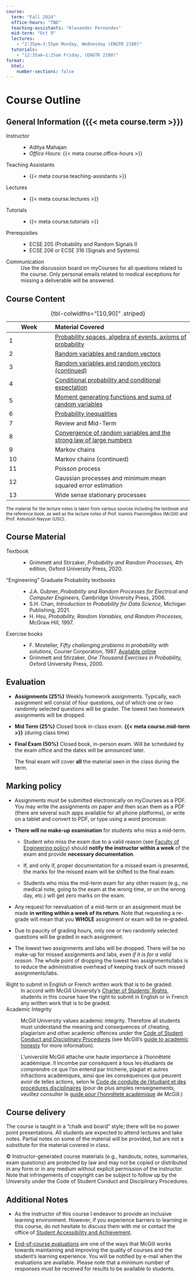```yaml
---
course:
  term: "Fall 2024"
  office-hours: "TBD"
  teaching-assistants: "Alexander Fernandes"
  mid-term: "Oct 9"
  lectures:
    - "2:35pm–3:55pm Monday, Wednesday (ENGTR 2100)"
  tutorials:
    - "12:35am–1:25am Friday, (ENGTR 2100)"
format: 
  html: 
    number-sections: false
---
```


# Course Outline {.unnumbered}

## General Information ({{< meta course.term >}})

Instructor
: -  Aditya Mahajan 
- *Office Hours*: {{< meta course.office-hours >}}

Teaching Assistants
: - {{< meta course.teaching-assistants >}} 

Lectures
: - {{< meta course.lectures >}} 

Tutorials
: - {{< meta course.tutorials >}} 

Prerequisites
: - ECSE 205 (Probability and Random Signals I)
- ECSE 206 or ECSE 316 (Signals and Systems)


Communication
: [Use the discussion board on myCourses]{.text-info} for all questions related to the course. Only personal emails related to medical exceptions for missing a deliverable will be answered.

<!--
## Graduate Attributes and Learning Outcomes

| Attribute | Description | Status |
|-----------|-------------|--------|
| KB | Knowledge Base for Engineering | Developed |
| PA | Problem Analysis | Developed |
| IN | Investigation | Developed |
| DE | Design | Introduced |

Upon the successful completion of this course, the student students will have demonstrated the ability to:

- Apply time- and frequency-domain tools to analyze linear time-invariant systems (KB, PA)
- Design controllers based on state-space methods and lead-lag compensators to meet time-response specifications (KB, PA, DE)
- Use Matlab to analyze and synthesize controllers for linear time-invariant systems (DE, IN)

-->

## Course Content

| Week | Material Covered | 
|------|:-----------------|
| 1    | [Probability spaces, algebra of events, axioms of probability](probability-spaces.qmd) |
| 2    | [Random variables and random vectors](random-variables.qmd) | 
| 3    | [Random variables and random vectors (continued)](random-variables.qmd) | 
| 4    | [Conditional probability and conditional expectation](conditional-expectation.qmd) |
| 5    | [Moment generating functions and sums of random variables](moment-generating-functions.qmd) |
| 6    | [Probability inequalities](inequalities.qmd) |
| 7    | Review and Mid-Term | 
| 8    | [Convergence of random variables and the strong law of large numbers](convergence-of-random-variables.qmd) | 
| 9    | Markov chains | 
| 10   | Markov chains (continued) | 
| 11   | Poisson process |
| 12   | Gaussian processes and minimum mean squared error estimation | 
| 13   | Wide sense stationary processes | 

: {tbl-colwidths="[10,90]" .striped}

<small>[The material for the lecture notes is taken from various sources including the textbook and the reference book, as well as the lecture notes of Prof. Ioannis Psaromiglikos (McGill) and Prof. Ashutosh Nayyar (USC).]{.text-muted}</small>

## Course Material

Textbook
: - Grimmett and Stirzaker, _Probability and Random Processes,_ 4th edition, Oxford University Press, 2020.


"Engineering" Graduate Probability textbooks

: - J.A. Gubner, _Probability and Random Processes for Electrical and Computer Engineers,_ Cambridge University Press, 2006.
- S.H. Chan, _Introduction to Probability for Data Science,_ Michigan Publishing, 2021.
- H. Hsu, _Probability, Random Variables, and Random Processes,_ McGraw Hill, 1997.

Exercise books

: - F. Mosteller, _Fifty challenging problems in probability with solutions,_ Courier Corporation, 1987. [Available online](https://archive.org/details/fiftychallenging00most)
- Grimmett and Stirzaker, _One Thousand Exercises in Probability,_ Oxford University Press, 2000. 


## Evaluation

- **Assignments (25%)** Weekly homework assignments. Typically, each assignment will consist of four questions, out of which one or two randomly selected questions will be grader. The lowest two homework assignments will be dropped.

- **Mid Term (25%)** Closed book in-class exam.
  [**{{< meta course.mid-term >}}**]{.text-danger} (during class time)

- **Final Exam (50%)** Closed book, in-person exam. Will be scheduled by the exam office and the dates will be announced later.

    The final exam will cover **all** the material seen in the class during the term.

## Marking policy

- Assignments must be submitted electronically on myCourses as a PDF. You may write the assignments on paper and then scan them as a PDF (there are several such apps available for all phone platforms), or write on a tablet and convert to PDF, or type using a word processor.

- **There will no make-up examination** for students who miss a mid-term.

  - Student who miss the exam due to a valid reason (see [Faculty of Engineering policy][policy]) should **notify the instructor within a week** of the exam and provide **necessary documentation**.

  - If, and only if, proper documentation for a missed exam is presented, the marks for the missed exam will be shifted to the final exam.

  - Students who miss the mid-term exam for any other reason (e.g., no medical note, going to the exam at the wrong time, or on the wrong day, etc.) will get zero marks on the exam.

- Any request for reevaluation of a mid-term or an assignment must be made **in writing within a week of its return**. Note that requesting a re-grade will mean that you **WHOLE** assignment or exam will be re-graded.

- [Due to paucity of grading hours, only one or two randomly selected questions will be graded in each assignment.]{.text-danger}

- The lowest two assignments and labs will be dropped. There will be no make-up for missed assignments and labs, _even if it is for a valid reason._ The whole point of dropping the lowest two assignments/labs is to reduce the administrative overhead of keeping track of such missed assignments/labs.


Right to submit in English or French written work that is to be graded.
: In accord with McGill University’s [Charter of Students’ Rights][charter], students in this course have the right to submit in English or in French any written work that is to be graded.

Academic Integrity
: McGill University values academic integrity. Therefore all students must understand the meaning and consequences of cheating, plagiarism and other academic offences under the [Code of Student Conduct and Disciplinary Procedures][code] (see McGill’s [guide to academic honesty][guide] for more information).

    L’université McGill attache une haute importance à l’honnêteté académique. Il incombe par conséquent à tous les étudiants de comprendre ce que l’on entend par tricherie, plagiat et autres infractions académiques, ainsi que les conséquences que peuvent avoir de telles actions, selon le [Code de conduite de l’étudiant et des procédures disciplinaires][code] (pour de plus amples renseignements, veuillez consulter le [guide pour l’honnêteté académique][guide] de McGill.)

## Course delivery

The course is taught in a “chalk and board” style; there will be no power point presentations. All students are expected to attend lectures and take notes. Partial notes on some of the material will be provided, but are not a substitute for the material covered in class.

© Instructor-generated course materials (e.g., handouts, notes, summaries, exam questions) are protected by law and may not be copied or distributed in any form or in any medium without explicit permission of the instructor. Note that infringements of copyright can be subject to follow up by the University under the Code of Student Conduct and Disciplinary Procedures.

## Additional Notes

- As the instructor of this course I endeavor to provide an inclusive learning environment. However, if you experience barriers to learning in this course, do not hesitate to discuss them with me or contact the office of [Student Accessibility and Achievement][OSD].

- [End-of-course evaluations][evaluations] are one of the ways that McGill works towards maintaining and improving the quality of courses and the student’s learning experience. You will be notified by e-mail when the evaluations are available. Please note that a minimum number of responses must be received for results to be available to students.


[policy]: https://www.mcgill.ca/engineering/students/undergraduate/courses-registration/exams-assessment/midterms-and-class-tests/adjustments-missed-midterms-and-class-tests

[charter]: https://www.mcgill.ca/secretariat/files/secretariat/charter_of_student_rights_last_approved_october_262017.pdf

[code]: https://www.mcgill.ca/secretariat/files/secretariat/code_of_student_conduct_and_disciplinary_procedures.pdf

[guide]: http://www.mcgill.ca/students/srr/honest/

[evaluations]: http://www.mcgill.ca/mercury/

[OSD]: https://www.mcgill.ca/access-achieve/

